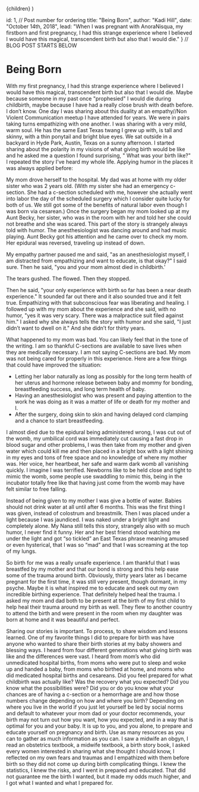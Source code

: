 
  <BlogLayout title={meta.title}>{children}</BlogLayout>
)

  id: 1, // Post number for ordering
  title: "Being Born",
  author: "Kadi Hill",
  date: "October 14th, 2018",
  lead: "When I was pregnant with AnoraNisqua, my firstborn and first pregnancy, I had this strange experience where I believed I would have this magical, transcendent birth but also that I would die."
} // BLOG POST STARTS BELOW

# Being Born

With my first pregnancy, I had this strange experience where I believed I would have this magical, transcendent birth but also that I would die. Maybe because someone in my past once "prophesied" I would die during childbirth, maybe because I have had a really close brush with death before. I don’t know. One day I was sharing about this duality at an empathy//Non Violent Communication meetup I have attended for years. We were in pairs taking turns empathizing with one another. I was sharing with a very mild, warm soul. He has the same East Texas twang I grew up with, is tall and skinny, with a thin ponytail and bright blue eyes. We sat outside in a backyard in Hyde Park, Austin, Texas on a sunny afternoon. I started sharing about the polarity in my visions of what giving birth would be like and he asked me a question I found surprising, " What was your birth like?" I repeated the story I've heard my whole life. Applying humor in the places it was always applied before:

My mom drove herself to the hospital. My dad was at home with my older sister who was 2 years old. (With my sister she had an emergency c-section. She had a c-section scheduled with me, however she actually went into labor the day of the scheduled surgery which I consider quite lucky for both of us. We still got some of the benefits of natural labor even though I was born via cesarean.) Once the surgery began my mom looked up at my Aunt Becky, her sister, who was in the room with her and told her she could not breathe and she was scared. This part of the story is strangely always told with humor. The anesthesiologist was dancing around and had music playing. Aunt Becky got his attention and he came over to check my mom. Her epidural was reversed, traveling up instead of down.

My empathy partner paused me and said, "as an anesthesiologist myself, I am distracted from empathizing and want to educate, is that okay?" I said sure. Then he said, "you and your mom almost died in childbirth.'

The tears gushed. The flowed. Then they stopped.

Then he said, "your only experience with birth so far has been a near death experience." It sounded far out there and it also sounded true and it felt true. Empathizing with that subconscious fear was liberating and healing. I followed up with my mom about the experience and she said, with no humor, "yes it was very scary. There was a malpractice suit filed against him." I asked why she always tells the story with humor and she said, "I just didn’t want to dwell on it." And she didn’t for thirty years.

What happened to my mom was bad. You can likely feel that in the tone of the writing. I am so thankful C-sections are available to save lives when they are medically necessary. I am not saying C-sections are bad. My mom was not being cared for properly in this experience. Here are a few things that could have improved the situation:

* Letting her labor naturally as long as possibly for the long term health of her uterus and hormone release between baby and mommy for bonding, breastfeeding success, and long term health of baby.
* Having an anesthesiologist who was present and paying attention to the work he was doing as it was a matter of life or death for my mother and I.
* After the surgery, doing skin to skin and having delayed cord clamping and a chance to start breastfeeding. 

I almost died due to the epidural being administered wrong, I was cut out of the womb, my umbilical cord was immediately cut causing a fast drop in blood sugar and other problems, I was then take from my mother and given water which could kill me and then placed in a bright box with a light shining in my eyes and tons of free space and no knowledge of where my mother was. Her voice, her heartbeat, her safe and warm dark womb all vanishing quickly. I imagine I was terrified. Newborns like to be held close and tight to mimic the womb, some people use swaddling to mimic this, being in the incubator totally free like that having just come from the womb may have felt similar to free falling. 

Instead of being given to my mother I was give a bottle of water. Babies should not drink water at all until after 6 months. This was the first thing I was given, instead of colostrum and breastmilk. Then I was placed under a light because I was jaundiced. I was naked under a bright light and completely alone. My Nana still tells this story, strangely also with so much humor, I never find it funny. Her and her best friend stood watching me under the light and got “so tickled” an East Texas phrase meaning amused or even hysterical, that I was so “mad” and that I was screaming at the top of my lungs. 

So birth for me was a really unsafe experience. I am thankful that I was breastfed by my mother and that our bond is strong and this help ease some of the trauma around birth. Obviously, thirty years later as I became pregnant for the first time, it was still very present, though dormant, in my psyche. Maybe it is what inspired me to educate and seek out my own incredible birthing experience. That definitely helped heal the trauma. I asked my mom and dad both to be present at the birth of my first child to help heal their trauma around my birth as well. They flew to another country to attend the birth and were present in the room when my daughter was born at home and it was beautiful and perfect. 

Sharing our stories is important. To process, to share wisdom and lessons learned. One of my favorite things I did to prepare for birth was have anyone who wanted to share their birth stories at my baby showers and blessing ways. I heard from four different generations what giving birth was like and the differences were vast. I heard from mom’s who did unmedicated hospital births, from moms who were put to sleep and woke up and handed a baby, from moms who birthed at home, and moms who did medicated hospital births and cesareans.  Did you feel prepared for what childbirth was actually like? Was the recovery what you expected? Did you know what the possibilities were? Did you or do you know what your chances are of having a c-section or a hemorrhage are and how those numbers change depending on how and where you birth? Depending on where you live in the world if you just let yourself be led by social norms and default to whatever your mom dad or your doctor recommends, your birth may not turn out how you want, how you expected, and in a way that is optimal for you and your baby. It is up to you, and you alone, to prepare and educate yourself on pregnancy and birth. Use as many resources as you can to gather as much information as you can. I saw a midwife an obgyn, I read an obstetrics textbook, a midwife textbook, a birth story book, I asked every women interested in sharing what she thought I should know, I reflected on my own fears and traumas and I empathized with them before birth so they did not come up during birth complicating things. I knew the statistics, I knew the risks, and I went in prepared and educated. That did not guarantee me the birth I wanted, but it made my odds much higher, and I got what I wanted and what I prepared for. 

